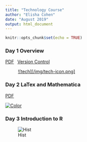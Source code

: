 ```yaml
---
title: "Technology Course"
author: "Elisha Cohen"
date: "August 2019"
output: html_document
---
```


```r
knitr::opts_chunk$set(echo = TRUE)
```

### Day 1 Overview

[<i class="fa fa-file-pdf-o" aria-hidden="true"></i> PDF][day1-pdf]&ensp;
[<i class="fa fa-file-pdf-o" aria-hidden="true"></i> Version Control][vc-html]

<figure class="fullwidth">

[![tech][/img/tech-icon.png]][day1-pdf]


</figure>

[test-html]: /slides/test-slides.html
[day1-pdf]: /tex/tech-course-Day1.pdf
[vc-html]: /slides/Verson-Control.html

### Day 2 LaTex and Mathematica

[<i class="fa fa-file-pdf-o" aria-hidden="true"></i> PDF][day2-pdf]&ensp;

[![Color][color-stripes-jpg]][day2-pdf]
</figure>
[color-stripes-jpg]: /img/color-stripes.jpg
[day2-pdf]: /PDFs/Tech-course-Day2-FA19.pdf

### Day 3 Introduction to R
![Hist][hist-jpg]
</figure>
[hist-jpg]: /img/histogram.jpeg